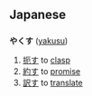 ==Japanese==
==={{Furigana}}===
'''やくす''' ([[yakusu]])

# [[扼す]] to [[clasp]]
# [[約す]] to [[promise]]
# [[訳す]] to [[translate]]